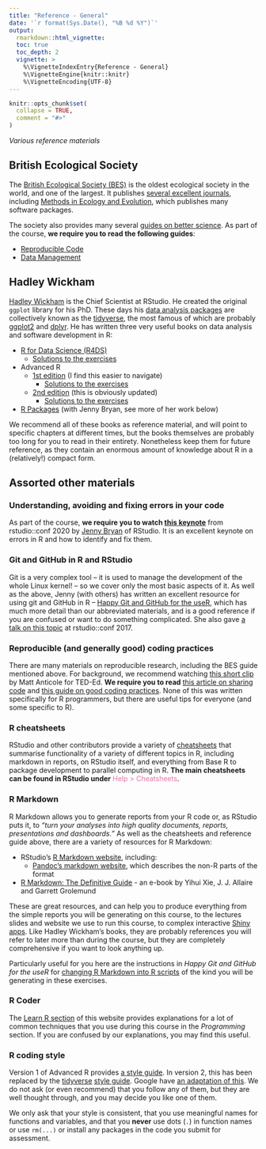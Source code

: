 ```yaml
---
title: "Reference - General"
date: '`r format(Sys.Date(), "%B %d %Y")`'
output:
  rmarkdown::html_vignette:
  toc: true
  toc_depth: 2
  vignette: >
    %\VignetteIndexEntry{Reference - General}
    %\VignetteEngine{knitr::knitr}
    %\VignetteEncoding{UTF-8}
---
```


```r
knitr::opts_chunk$set(
  collapse = TRUE,
  comment = "#>"
)
```

*Various reference materials*

## British Ecological Society

The [British Ecological Society (BES)][BES] is the oldest ecological society in
the world, and one of the largest. It publishes [several excellent
journals][BES-journals], including [Methods in Ecology and Evolution][BES-MEE],
which publishes many software packages.

The society also provides many several [guides on better science][BES-guides].
As part of the course, **we require you to read the following guides**:

- [Reproducible Code][BES-repro]
- [Data Management][BES-data]

## Hadley Wickham

[Hadley Wickham][hadley-wickham] is the Chief Scientist at RStudio. He created
the original `ggplot` library for his PhD. These days his
[data analysis packages][tidyverse-packages] are collectively known as the
[tidyverse][tidyverse], the most famous of which are probably [ggplot2][ggplot2]
and [dplyr][dplyr]. He has written three very useful books on data analysis and
software development in R:

- [R for Data Science (R4DS)][R4DS]
  * [Solutions to the exercises][R4DS-solutions]
- Advanced R
  - [1st edition][advanced-r] (I find this easier to navigate)
    * [Solutions to the exercises][advanced-r-solutions]
  - [2nd edition][advanced-r2] (this is obviously updated)
    * [Solutions to the exercises][advanced-r2-solutions]
- [R Packages][r-packages] (with Jenny Bryan, see more of her work below)

We recommend all of these books as reference material, and will point to
specific chapters at different times, but the books themselves are probably too
long for you to read in their entirety. Nonetheless keep them for future
reference, as they contain an enormous amount of knowledge about R in a
(relatively!) compact form.

## Assorted other materials

### Understanding, avoiding and fixing errors in your code

As part of the course, **we require you to watch [this
keynote][rstudioconf2020-jb]** from rstudio::conf 2020 by [Jenny
Bryan][jenny-bryan] of RStudio. It is an excellent keynote on errors in R and
how to identify and fix them.

### Git and GitHub in R and RStudio

Git is a very complex tool -- it is used to manage the development of the whole
Linux kernel! -- so we cover only the most basic aspects of it. As well as the
above, Jenny (with others) has written an excellent resource for using git and
GitHub in R -- [Happy Git and GitHub for the useR][happy-git], which has much
more detail than our abbreviated materials, and is a good reference if you are
confused or want to do something complicated. She also gave [a talk on this
topic][rstudioconf2017-jb] at rstudio::conf 2017.

### Reproducible (and generally good) coding practices

There are many materials on reproducible research, including the BES guide
mentioned above. For background, we recommend watching [this short
clip][ted-repro] by Matt Anticole for TED-Ed. **We require you to read** [this
article on sharing code][nature-repro] and [this guide on good coding
practices][dataist-coding]. None of this was written specifically for R
programmers, but there are useful tips for everyone (and some specific to R).

### R cheatsheets

RStudio and other contributors provide a variety of [cheatsheets][rstudio-cheat]
that summarise functionality of a variety of different topics in R, including
markdown in reports, on RStudio itself, and everything from Base R to package
development to parallel computing in R. **The main cheatsheets can be found
in RStudio under** <span style="color: #de77ae;">Help > Cheatsheets</span>.

### R Markdown

R Markdown allows you to generate reports from your R code or, as RStudio puts it,
to *"turn your analyses into high quality documents, reports, presentations and
dashboards."* As well as the cheatsheets and reference guide above, there are a
variety of resources for R Markdown:

- RStudio's [R Markdown website][rmd-rstudio], including:
  * [Pandoc's markdown website][rmd-pandoc], which describes the non-R parts of
    the format
- [R Markdown: The Definitive Guide][rmd-book] - an e-book by Yihui Xie, J. J.
  Allaire and Garrett Grolemund
  
These are great resources, and can help you to produce everything from the
simple reports you will be generating on this course, to the lectures slides 
and website we use to run this course, to complex interactive [Shiny
apps][shiny-rstudio]. Like Hadley Wickham's books, they are probably references
you will refer to later more than during the course, but they are completely
comprehensive if you want to look anything up.

Particularly useful for you here are the instructions in *Happy Git and GitHub
for the useR* for [changing R Markdown into R scripts][rmd-to-r] of the kind you
will be generating in these exercises.

### R Coder

The [Learn R section][rcoder-learnr] of this website provides explanations for a
lot of common techniques that you use during this course in the *Programming*
section. If you are confused by our explanations, you may find this useful.

### R coding style

Version 1 of Advanced R provides [a style guide][style-advanced-r]. In version
2, this has been replaced by the [tidyverse][tidyverse] [style
guide][style-tidyverse]. Google have [an adaptation of this][style-google].
We do not ask (or even recommend) that you follow any of them, but they are well
thought through, and you may decide you like one of them.

We only ask that your style is consistent, that you use meaningful names for
functions and variables, and that you **never** use dots (`.`) in function names
or use `rm(...)` or install any packages in the code you submit for assessment.

[hadley-wickham]: https://rstudio.com/speakers/hadley-wickham
[tidyverse]: https://www.tidyverse.org
[tidyverse-packages]: https://www.tidyverse.org/packages
[style-tidyverse]: https://style.tidyverse.org
[ggplot2]: https://ggplot2.tidyverse.org
[dplyr]: https://dplyr.tidyverse.org
[R4DS]: https://r4ds.had.co.nz
[R4DS-solutions]: https://jrnold.github.io/r4ds-exercise-solutions
[advanced-r]: http://adv-r.had.co.nz
[advanced-r-solutions]: https://advanced-r-solutions-ed1.netlify.app
[style-advanced-r]: http://adv-r.had.co.nz/Style.html
[advanced-r2]: https://adv-r.hadley.nz
[advanced-r2-solutions]: http://advanced-r-solutions.rbind.io
[r-packages]: https://r-pkgs.org

[BES]: https://www.britishecologicalsociety.org
[BES-journals]: https://www.britishecologicalsociety.org/publications/journals
[BES-MEE]: https://www.britishecologicalsociety.org/publications/journals/methods-in-ecology-and-evolution
[BES-guides]: https://www.britishecologicalsociety.org/publications/guides-to
[BES-repro]: https://www.britishecologicalsociety.org/wp-content/uploads/2019/06/BES-Guide-Reproducible-Code-2019.pdf
[BES-data]: https://www.britishecologicalsociety.org/wp-content/uploads/2019/06/BES-Guide-Data-Management-2019.pdf

[jenny-bryan]: https://rstudio.com/speakers/jenny-bryan
[happy-git]: https://happygitwithr.com
[rmd-to-r]: https://happygitwithr.com/r-test-drive.html

[rstudioconf2020-jb]: https://rstudio.com/resources/rstudioconf-2020/object-of-type-closure-is-not-subsettable
[rstudioconf2017-jb]: https://rstudio.com/resources/rstudioconf-2017/happy-git-and-gihub-for-the-user-tutorial

[rstudio-cheat]: https://rstudio.com/resources/cheatsheets
[rmd-rstudio]: https://rmarkdown.rstudio.com
[rmd-book]: https://bookdown.org/yihui/rmarkdown
[rmd-pandoc]: https://rmarkdown.rstudio.com/authoring_pandoc_markdown.html
[shiny-rstudio]: https://shiny.rstudio.com

[nature-repro]: https://www.nature.com/articles/nn.4550
[dataist-coding]: https://thedataist.com/ten-good-coding-practices-for-data-scientists
[ted-repro]: https://ed.ted.com/lessons/is-there-a-reproducibility-crisis-in-science-matt-anticole

[rcoder-learnr]: https://r-coder.com/learn-r

[style-google]: https://google.github.io/styleguide/Rguide.html
